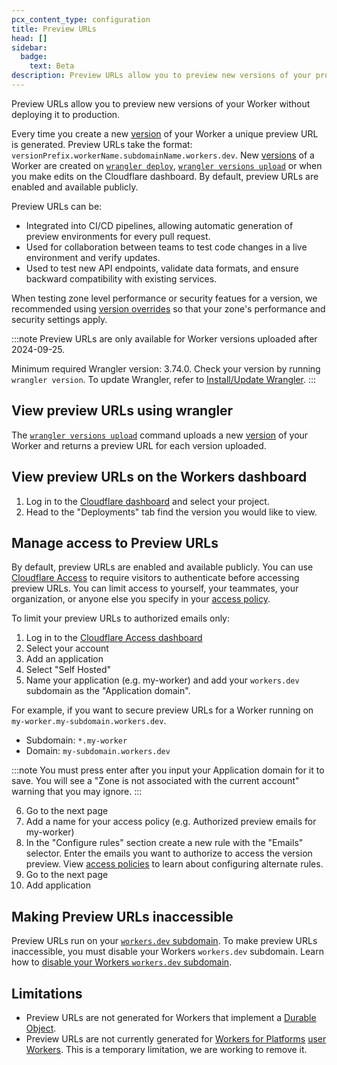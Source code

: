 ```yaml
---
pcx_content_type: configuration
title: Preview URLs
head: []
sidebar:
  badge:
    text: Beta
description: Preview URLs allow you to preview new versions of your project without deploying it to production.
---
```



Preview URLs allow you to preview new versions of your Worker without deploying it to production.

Every time you create a new [version](/workers/configuration/versions-and-deployments/#versions) of your Worker a unique preview URL is generated. Preview URLs take the format: `versionPrefix.workerName.subdomainName.workers.dev`. New [versions](/workers/configuration/versions-and-deployments/#versions) of a Worker are created on [`wrangler deploy`](/workers/wrangler/commands/#deploy), [`wrangler versions upload`](/workers/wrangler/commands/#upload) or when you make edits on the Cloudflare dashboard. By default, preview URLs are enabled and available publicly.

Preview URLs can be:

- Integrated into CI/CD pipelines, allowing automatic generation of preview environments for every pull request.
- Used for collaboration between teams to test code changes in a live environment and verify updates.
- Used to test new API endpoints, validate data formats, and ensure backward compatibility with existing services.

When testing zone level performance or security featues for a version, we recommended using [version overrides](/workers/configuration/versions-and-deployments/gradual-deployments/#version-overrides) so that your zone's performance and security settings apply.

:::note
Preview URLs are only available for Worker versions uploaded after 2024-09-25.

Minimum required Wrangler version: 3.74.0. Check your version by running `wrangler version`. To update Wrangler, refer to [Install/Update Wrangler](/workers/wrangler/install-and-update/).
:::

## View preview URLs using wrangler

The [`wrangler versions upload`](/workers/wrangler/commands/#upload) command uploads a new [version](/workers/configuration/versions-and-deployments/#versions) of your Worker and returns a preview URL for each version uploaded.

## View preview URLs on the Workers dashboard

1. Log in to the [Cloudflare dashboard](https://dash.cloudflare.com/?to=/:account/workers) and select your project.
2. Head to the "Deployments" tab find the version you would like to view.

## Manage access to Preview URLs

By default, preview URLs are enabled and available publicly. You can use [Cloudflare Access](/cloudflare-one/policies/access/) to require visitors to authenticate before accessing preview URLs. You can limit access to yourself, your teammates, your organization, or anyone else you specify in your [access policy](/cloudflare-one/policies/access).

To limit your preview URLs to authorized emails only:

1. Log in to the [Cloudflare Access dashboard](https://one.dash.cloudflare.com/?to=/:account/access/apps)
2. Select your account
3. Add an application
4. Select "Self Hosted"
5. Name your application (e.g. my-worker) and add your `workers.dev` subdomain as the "Application domain".

For example, if you want to secure preview URLs for a Worker running on `my-worker.my-subdomain.workers.dev`.

- Subdomain: `*.my-worker`
- Domain: `my-subdomain.workers.dev`

:::note
You must press enter after you input your Application domain for it to save. You will see a "Zone is not associated with the current account" warning that you may ignore.
:::

6. Go to the next page
7. Add a name for your access policy (e.g. Authorized preview emails for my-worker)
8. In the "Configure rules" section create a new rule with the "Emails" selector. Enter the emails you want to authorize to access the version preview. View [access policies](/cloudflare-one/policies/access/#selectors) to learn about configuring alternate rules.
9. Go to the next page
10. Add application

## Making Preview URLs inaccessible

Preview URLs run on your [`workers.dev` subdomain](/workers/configuration/routing/workers-dev/). To make preview URLs inaccessible, you must disable your Workers `workers.dev` subdomain. Learn how to [disable your Workers `workers.dev` subdomain](/workers/configuration/routing/workers-dev/#disabling-workersdev).

## Limitations

- Preview URLs are not generated for Workers that implement a [Durable Object](/durable-objects/).
- Preview URLs are not currently generated for [Workers for Platforms](/cloudflare-for-platforms/workers-for-platforms/) [user Workers](/cloudflare-for-platforms/workers-for-platforms/reference/how-workers-for-platforms-works/#user-workers). This is a temporary limitation, we are working to remove it.
